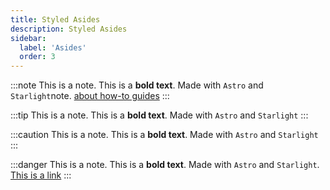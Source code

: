 ```yaml
---
title: Styled Asides
description: Styled Asides
sidebar:
  label: 'Asides'
  order: 3
---
```



:::note
This is a note. This is a **bold text**. Made with `Astro` and `Starlight`note.
[about how-to guides](https://diataxis.fr/how-to-guides/)
:::


:::tip
This is a note. This is a **bold text**. Made with `Astro` and `Starlight`
:::

:::caution
This is a note. This is a **bold text**. Made with `Astro` and `Starlight`
:::

:::danger
This is a note. This is a **bold text**. Made with `Astro` and `Starlight`. [This is a link](https://diataxis.fr/how-to-guides/)
:::
